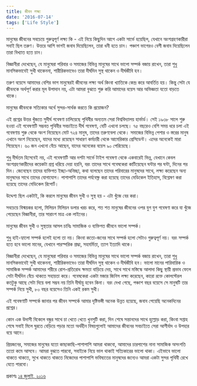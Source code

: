 ```yaml
---
title: জীবন লক্ষ্য
date: '2016-07-14'
tags: ['Life Style']
---
```


মানুষের জীবনের সবচেয়ে গুরুত্বপূর্ণ লক্ষ্য কি - এই নিয়ে কিছুদিন আগে একটা সার্ভে হয়েছিল, যেখানে অংশগ্রহণকারীরা সবাই ছিল তরুণ। উত্তরে আশি ভাগই জবাব দিয়েছিলেন, তারা ধনী হতে চান। পঞ্চাশ ভাগেরও বেশী জবাব দিয়েছিলেন তারা বিখ্যাত হতে চান।


বিজ্ঞানীরা দেখেছেন, যে মানুষেরা পরিবার ও সমাজের বিভিন্ন মানুষের সাথে ভালো সম্পর্ক বজায় রাখেন, তারা শুধু মানসিকভাবেই সুখী থাকেননা, শারীরিকভাবেও তারা দীর্ঘদিন সুস্থ থাকেন ও দীর্ঘজীবি হন।

তরুণ বয়েসে আমাদের বেশির ভাগ মানুষেরই জীবনের লক্ষ্য অর্থ কিংবা খ্যাতিকে কেন্দ্র করে আবর্তিত হয়। কিন্তু সেটা যে জীবনকে অর্থপূর্ণ করার মূল উপাদান নয়, এটা আমরা বুঝতে শুরু করি আমাদের বয়েস আর অভিজ্ঞতা যতো বাড়তে থাকে।

মানুষের জীবনকে সত্যিকার অর্থে সুন্দর-সার্থক করতে কি প্রয়োজন?

এই প্রশ্নের উত্তর খুঁজতে সুদীর্ঘ গবেষণা চালিয়েছে পৃথিবীর অন্যতম সেরা বিশ্ববিদ্যালয় হার্ভার্ড। সেই ১৯৩৮ সালে শুরু হওয়া এই গবেষণাটি সম্ভবত পৃথিবীর সবচাইতে দীর্ঘ গবেষণা, যেটি এখনো চলছে। ৭৫ বছরেও বেশি সময় ধরে চলা এই গবেষণায় শুরু থেকে অংশ নিয়েছেন মোট ৭২৪ মানুষ, তাদের তরুণবেলা থেকে। সমাজের বিভিন্ন পেশার ও স্তরের মানুষ এখানে অংশ নিয়েছেন, যাদের মধ্যে রয়েছেন সাধারণ কর্মচারী থেকে আমেরিকার প্রেসিডেন্ট। এদের অনেকেই মারা গিয়েছেন। ৬০ জন এখনো বেঁচে আছেন, যাদের অনেকের বয়েস ৯০ পেরিয়েছে।

শুধু দীর্ঘতম হিসেবেই নয়, এই গবেষণাটি আর দশটা সার্ভে টাইপ গবেষণা থেকে একবারেই ভিন্ন, যেখানে কেবল অংশগ্রহণকারীদের কয়েকটা প্রশ্ন ধরিয়ে দেয়া হয়নি, বরং তাদের সাথে গবেষকেরা কাটিয়েছেন ঘন্টার পর ঘন্টা, দিনের পর দিন। জেনেছেন তাদের ব্যক্তিগত ইচ্ছা-অনিচ্ছা, কথা বলেছেন তাদের পরিবারের মানুষদের সাথে, লক্ষ্য করেছেন অন্য মানুষদের সাথে তাদের যোগাযোগ। পাশাপাশি তাদের পর্যবেক্ষ্ণ করা হয়েছে তাদের মেডিকেল ইতিহাস, বিশ্লেষণ করা হয়েছে তাদের মেডিকেল রিপোর্ট।

উদ্দেশ্য ছিল একটাই, কি করলে মানুষের জীবন সুখী ও সুস্থ হয় - এটা খুঁজে বের করা।

সবচেয়ে বিস্ময়কর হলো, মিলিয়ন মিলিয়ন ডলার খরচ করে, শত শত মানুষের জীবনের ওপর যুগ যুগ গবেষণা করে যা খুঁজে পেয়েছেন বিজ্ঞানীরা, তার সারাংশ মাত্র এক লাইনের।

মানুষের জীবন সুখী ও সুস্থতার আসল চাবিঃ সামাজিক ও ব্যক্তিগত জীবনে ভালো সম্পর্ক।

শুধু হাই-হ্যালো সম্পর্ক হলেই হলো তা নয়। কিংবা কতো-জনের সাথে সম্পর্ক হলো সেটাও গুরুত্বপূর্ণ নয়। বরং সম্পর্ক হতে হবে ভালো মানের, যেখানে পারস্পরিক শ্রদ্ধা, সহমর্মিতা, ত্যাগ ইত্যাদি থাকে।

বিজ্ঞানীরা দেখেছেন, যে মানুষেরা পরিবার ও সমাজের বিভিন্ন মানুষের সাথে ভালো সম্পর্ক বজায় রাখেন, তারা শুধু মানসিকভাবেই সুখী থাকেননা, শারীরিকভাবেও তারা দীর্ঘদিন সুস্থ থাকেন ও দীর্ঘজীবি হন। ভালো মানের পারিবারিক ও সামাজিক সম্পর্ক আমাদের শরীরে রোগ-প্রতিরোধ ক্ষমতা বাড়িয়ে দেয়, সাথে সাথে মস্তিস্কে আলাদা কিছু স্থায়ী প্রভাব ফেলে সেটা দীর্ঘদিন বেঁচে থাকতে সহায়তা করে। গবেষকেরা একটা মজার জিনিস লক্ষ্য করেছেন, কারো রক্তে কোলস্টেরল কতটুকু আছে সেটা দিয়ে বলা সম্ভব নয় তিনি দীর্ঘায়ু হবেন কিনা। বরং দেখা গেছে, পঞ্চাশ বছর বয়েসে সে মানুষটি তার সম্পর্ক নিয়ে সুখী, ৮০ বছর বয়েসেও তিনি একই রকম সুখী।

এই গবেষণাটি সম্পর্কে জানার পর জীবন সম্পর্কে আমার দৃষ্টিভঙ্গী অনেক উন্নত হয়েছে, জবাব পেয়েছি অনেকদিনের প্রশ্নের।

কোন এক উদাসী বিকেলে বন্ধুর সাথে চা খেতে খেতে খুনসুটি করা, দিন শেষে সন্তানদের সাথে হুল্লোড় করা, কিংবা সপ্তাহ শেষে সবাই মিলে ঘুরতে বেড়িয়ে পড়ার মতো অর্থহীন বিষয়গুলোই আমাদের জীবনের সবচাইতে সেরা আশীর্বাদ ও উপহার বয়ে আনে।

প্রিয়জনের, সমাজের মানুষের যতো কাছাকাছি-পাশাপাশি আমরা থাকবো, আমাদের চারপাশের নানা সামাজিক অসংগতি ততো কমে আসবে। আমরা বুঝতে পারবো, সবাইকে নিয়ে ভাল থাকাই সত্যিকারের ভালো থাকা। এইভাবে ভালো থাকতে থাকতে, সুখে থাকতে থাকতে নিজেদের পাশাপাশি ভবিষ্যতের মানুষদের জন্যেও আমরা একটা সুন্দর পৃথিবী রেখে যেতে পারবো।
 

প্রকাশঃ [১৪ জুলাই, ২০১৬](https://www.facebook.com/ashraful.alam/posts/10153562328685583)